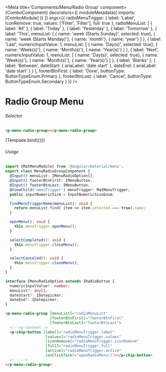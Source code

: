 

<Meta title='Components/Menu/Radio Group'
    component={ComboComponent}
    decorators={[
      moduleMetadata({
          imports: [ComboModule]
      })
    ]}
    args={{
      radioMenuTrigger: {
          label: 'Label',
          iconRemove: true,
          values: ['Filter', 'Filter'],
          full: true
      },
      radioMenuList: [
       { label: 'All' },
        { label: 'Today' },
        { label: 'Yesterday' },
        { label: 'Tomorrow' },
        { label: 'This',
          menuList: [
             { name: 'week (Starts Sunday)', selected: true},
             { name: 'week (Starts Monday)'},
             { name: 'month'},
             { name: 'year'}
          ]
        },
        { label: 'Last',
          numericInputValue: 1,
          menuList: [
            { name: 'Day(s)', selected: true},
            { name: 'Week(s)'},
            { name: 'Month(s)'},
            { name: 'Year(s)'}
          ]
        },
        { label: 'Next',
          numericInputValue: 1,
          menuList: [
            { name: 'Day(s)', selected: true},
            { name: 'Week(s)'},
            { name: 'Month(s)'},
            { name: 'Year(s)'}
          ]
        },
        { label: 'Blanks' },
        { label: 'Between',
          dateStart: {
            ariaLabel: 'date start'
          },
          dateEnd: {
            ariaLabel: 'date start'
          }
        }
      ],
      footerBtnFirst: {
        label: 'Done',
        buttonType: ButtonTypeEnum.Primary
      },
      footerBtnLast: {
        label: 'Cancel',
        buttonType: ButtonTypeEnum.Secondary
      }
    }}
 />


# Radio Group Menu

###### Selector
```html
<p-menu-radio-group></p-menu-radio-group>
```

<Canvas>
  <Story name="Radio"
    args={{
    }}>
    {Template.bind({})}
  </Story>
</Canvas>

###### Usage
```ts
import {MatMenuModule} from '@angular/material/menu';
export class MenuRadioGroupComponent {
  @Input() menuList: IMenuRadioOption[];
  @Input() footerBtnFirst: IMenuButton;
  @Input() footerBtnLast: IMenuButton;
  @ViewChild('menuTrigger') menuTrigger: MatMenuTrigger;
  public inputNumericSize = InputNumericSizeEnum;

  findMenuTriggerName(menuList): void {
    return menuList.find( item => item.selected === true).name;
  }

  openMenu(): void {
    this.menuTrigger.openMenu();
  }

  selectCompleted(): void {
    this.menuTrigger.closeMenu();
  }

  selectCanceled(): void {
    this.menuTrigger.closeMenu();
  }
}

interface IMenuRadioOption extends IRadioButton {
  numericInputValue?: number;
  menuList?: any[];
  dateStart?: IDatepicker;
  dateEnd?: IDatepicker;
}
```
```html
<p-menu-radio-group [menuList]="radioMenuList"
                    [footerBtnFirst]="footerBtnFirst"
                    [footerBtnLast]="footerBtnLast">
  <!--ng-content-->
  <p-chip-button [label]="radioMenuTrigger.label"
                  [values]="radioMenuTrigger.values"
                  [iconRemove]="radioMenuTrigger.iconRemove"
                  [full]="radioMenuTrigger.full"
                  [active]="radioMenuTrigger.active"
                  (onClickTask)="openRadioMenu()"></p-chip-button>
  <!-- -->
</p-menu-radio-group>
```
